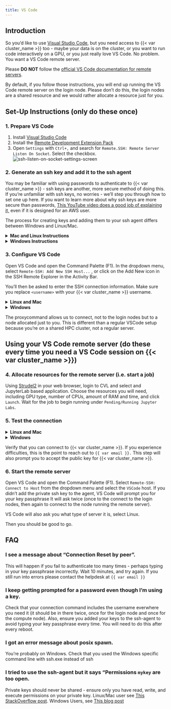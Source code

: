 ```yaml
---
title: VS Code
---
```


## Introduction

So you'd like to use [Visual Studio Code](https://code.visualstudio.com/), but you need access to {{< var cluster_name >}} too - 
maybe your data is on the cluster, or you want to run code interactively on a GPU, or you just really love VS Code.
No problem. You want a VS Code remote server.

Please **DO NOT** follow the [official VS Code documentation for remote servers](https://code.visualstudio.com/docs/remote/ssh).

By default, if you follow those instructions, you will end up running the VS Code remote server on the login node. 
Please don't do this, the login nodes are a shared resource and we would rather allocate a resource just for you.

## Set-Up Instructions (only do these once)

### 1. Prepare VS Code
1. Install [Visual Studio Code](https://code.visualstudio.com/)
2. Install the [Remote Development Extension Pack](https://aka.ms/vscode-remote/download/extension)
3. Open `Settings` with `Ctrl+,` and search for `Remote.SSH: Remote Server Listen On Socket`. Select the checkbox.
    ![ssh-listen-on-socket-settings-screen](https://code.visualstudio.com/assets/docs/remote/ssh/ssh-listen-on-socket.png)

### 2. Generate an ssh key and add it to the ssh agent
You may be familiar with using passwords to authenticate to {{< var cluster_name >}} - ssh keys are another, more secure method of doing this. 
If you're unfamiliar with ssh keys, no worries - we'll step you through how to set one up here. 
If you want to learn more about why ssh keys are more secure than passwords, 
[This YouTube video does a good job of explaining it,](https://www.youtube.com/watch?v=dPAw4opzN9g)
even if it is designed for an AWS user.

The process for creating keys and adding them to your ssh agent differs between Windows and Linux/Mac. 

<details>
<summary><b>Mac and Linux Instructions</b></summary>
<br>

*Note: These instructions will refer to your local terminal, as well as the Strudel2 terminal. Pay attention!*

Firstly, we need to generate an ssh key-pair. Open a local terminal, and run the following command:

```
ssh-keygen -t ed25519
```

You will be asked where you would like to save the keys. Press enter to keep the default location.
You will also be asked to enter a passphrase. This will be used to encrypt the private key on your computer.
There will be a print out of your key's fingerprint and location on the screen.

You should now have a public and private key in your `~/.ssh` directory, which will be named 
`id_ed25519.pub` and `id_ed25519` respectively. Never share your private key with someone else.

Secondly, you will need to copy your public key into {{< var cluster_name >}}. To do this, run the following command:


```
cat ~/.ssh/id_ed25519.pub                                                                                                       
```

Copy the line of text printed on the screen.

Start a terminal session in [Strudel2](https://beta.desktop.cvl.org.au/login) by selecting `Terminal` from the
sidebar on the left-hand side of the screen, and then selecting `Run on Login Node`.
This will open a terminal on {{< var cluster_name >}} in a new tab. Ensure you have copied the public key from before, and run
the following command in the Strudel2 terminal:

```
echo <paste the line you just copied> >> .ssh/authorized_keys
``` 

This will add your public key to {{< var cluster_name >}} and allow you to authenticate using your new ssh-keys. Close the terminal tab and terminate 
the terminal session.

Finally, you will want to add your ssh keys to the ssh-agent. You will remember setting a passphrase earlier
for accessing your private key. When you add a private key to the ssh-agent, it will ask for your passphrase once,
and then remember it until the next time your computer reboots. This means you won't need to enter a passphrase 
everytime you log in to {{< var cluster_name >}} with your keys. 

To do this, open a local terminal and run:

```
ssh-add ~/.ssh/id_ed25519
```

</details>


<details>                                                                                                                              
<summary><b>Windows Instructions</b></summary>
<br>

#### Install and enable OpenSSH

Before we can generate keys on Windows, OpenSSH has to be installed and enabled. 

1. Check OpenSSH is installed.
- Navigate to `Setting > Apps > Apps & Features`
- Select `Optional Features`. 
- Check if `OpenSSH Client` is in the list. If it is, go to step 2. 
- If it isn't, select the `Add a feature` button at the top of the page, then select `OpenSSH Client`, and `Install`. This will install the
OpenSSH Client. 

2. Once installed, you will need to start the OpenSSH Client. 
- Use the Windows search bar to search for and open `Services`. 
- Scroll through the list to find `OpenSSH Authentication Agent` 
- Double click `OpenSSH Authentication Agent`. Change the Startup type to `Automatic` and select `OK`. 
- Double click on `OpenSSH Authentication Agent` again and select `Start`. 

The OpenSSH Agent will start automatically in future. Now we can create your ssh keys!

#### Create ssh keys and add them to the ssh-agent

*Note: These instructions will refer to your local PowerShell terminal, as well as the Strudel2 terminal. Pay attention!*

Firstly, we need to generate an ssh key-pair. Open a Powershell terminal, and run the following command:

```
ssh-keygen -t ed25519
```

You will be asked where you would like to save the keys. Press enter to keep the default location.
You will also be asked to enter a passphrase. This will be used to encrypt the private key on your computer.
There will be a print out of your key's fingerprint and location on the screen.

You should now have a public and private key in your `~/.ssh` directory, which will be named
`id_ed25519.pub` and `id_ed25519` respectively. Never share your private key with someone else.

Secondly, you will need to copy your public key into {{< var cluster_name >}}. To do this, run the following command:

```
cat ~/.ssh/id_ed25519.pub 
```                                       

Copy the line of text printed on the screen.

Start a terminal session in [Strudel2](https://beta.desktop.cvl.org.au/login) by selecting `Terminal` from the
sidebar on the left-hand side of the screen, and then selecting `Run on Login Node`.
This will open a terminal on {{< var cluster_name >}} in a new tab. Ensure you have copied the public key from before, and run
the following command in the Strudel2 terminal:

```
echo <paste the line you just copied> >> .ssh/authorized_keys
```

This will add your public key to {{< var cluster_name >}} and allow you to authenticate using your new ssh-keys.

Finally, you will want to add your ssh keys to the ssh agent. You will remember setting a passphrase earlier
for accessing your private key. When you add a private key to the ssh-agent, it will ask for your passphrase once,
and then remember it until the next time your computer reboots. This means you won't need to enter a passphrase 
everytime you log in to {{< var cluster_name >}} with your keys.

Copy paste the location of your private key, which would have been printed on the screen in your PowerShell terminal earlier. 
For example, `C:\Users\username/.ssh/id_ed25519`. Run the following in your PowerShell terminal to add the key to your ssh-agent:

```
ssh-add ~/.ssh/id_ed25519
```

</details>


### 3. Configure VS Code

Open VS Code and open the Command Palette (F1). In the dropdown menu, select `Remote-SSH: Add New SSH Host...`
, or click on the Add New icon in the SSH Remote Explorer in the Activity Bar.

You'll then be asked to enter the SSH connection information. Make sure you replace `<username>` with your {{< var cluster_name >}} username.

</details>


<details>                                                                                                                              
<summary><b>Linux and Mac</b></summary>
<br>

On Linux and Mac, enter:

```
ssh -l <username> VSCode -o ProxyCommand="ssh <username>@{{< var cluster_name >}}.massive.org.au /usr/local/sv2/sshnc.sh"
```

</details>

<details>                                                                                                                              
<summary><b>Windows </b></summary>
<br>

On Windows enter:

```
ssh -l <username> VSCode -o ProxyCommand="ssh.exe <username>@{{< var cluster_name >}}.massive.org.au /usr/local/sv2/sshnc.sh"
```

</details>

The proxycommand allows us to connect, not to the login nodes but to a node allocated just to you. 
This is different than a regular VSCode setup because you're on a shared HPC cluster, not a regular server.

## Using your VS Code remote server (do these every time you need a VS Code session on {{< var cluster_name >}})

### 4. Allocate resources for the remote server (i.e. start a job)
 
Using [Strudel2](https://beta.cloud.cvl.org.au) in your web browser, login to CVL and select and JupyterLab
based application. Choose the resources you will need, including GPU type, number of CPUs, amount of RAM and time,
and click `Launch`. Wait for the job to begin running under `Pending/Running Jupyter Labs`.

### 5. Test the connection

<details>                                                                                                                              
<summary><b>Linux and Mac</b></summary>
<br>

Open a terminal and on Linux and Mac enter:

```
ssh -l <username> VSCode -o ProxyCommand="ssh <username>@{{< var cluster_name >}}.massive.org.au /usr/local/sv2/sshnc.sh"
```

</details>

<details>                                                                                                                              
<summary><b>Windows</b></summary>
<br>

On Windows, open a PowerShell terminal and enter:

```
ssh -l <username> VSCode -o ProxyCommand="ssh.exe <username>@{{< var cluster_name >}}.massive.org.au /usr/local/sv2/sshnc.sh"
```

</details>

Verify that you can connect to {{< var cluster_name >}}. If you experience difficulties, this is the point to reach out to `{{ var email }}.` 
This step will also prompt you to accept the public key for {{< var cluster_name >}}. 

### 6. Start the remote server

Open VS Code and open the Command Palette (F1). Select `Remote-SSH: Connect to Host` from the dropdown menu and select the 
`VSCode` host. If you didn't add the private ssh key to the agent, VS Code will prompt you for your key passphrase
It will ask twice (once to the connect to the login nodes, then again to connect to the node running the remote server).

VS Code will also ask you what type of server it is, select Linux.

Then you should be good to go.

## FAQ

### I see a message about "Connection Reset by peer".

This will happen if you fail to authenticate too many times - perhaps typing in your key passphrase incorrectly. Wait 10 minutes, and try again. If you still run into errors please contact the helpdesk at `{{ var email }}`

### I keep getting prompted for a password even though I'm using a key.

Check that your connection command includes the username everwhere you need it (it should be in there twice, once for the login node and once for the compute node). Also, ensure you added your keys to the ssh-agent to avoid typing your key passphrase every time. You will need to do this after every reboot. 

### I got an error message about posix spawn.

You're probably on Windows. Check that you used the Windows specific command line with ssh.exe instead of ssh

### I tried to use the ssh-agent but it says "Permissions `mykey` are too open.

Private keys should never be shared - ensure only you have read, write, and execute permissions on your private key. 
Linux/Mac user see [This StackOverflow post](https://stackoverflow.com/questions/9270734/ssh-permissions-are-too-open-error).
Windows Users, see [This blog post](https://itectec.com/superuser/windows-ssh-permissions-for-private-key-are-too-open/)
